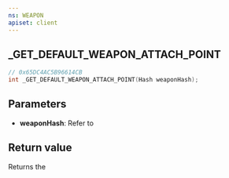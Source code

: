 ```yaml
---
ns: WEAPON
apiset: client
---
```

## _GET_DEFAULT_WEAPON_ATTACH_POINT

```c
// 0x65DC4AC5B96614CB
int _GET_DEFAULT_WEAPON_ATTACH_POINT(Hash weaponHash);
```

## Parameters
* **weaponHash**: Refer to <EmbeddedEnum name="eWeaponHash" />

## Return value
Returns the <EmbeddedEnum name="eWeaponAttachPoint" />
